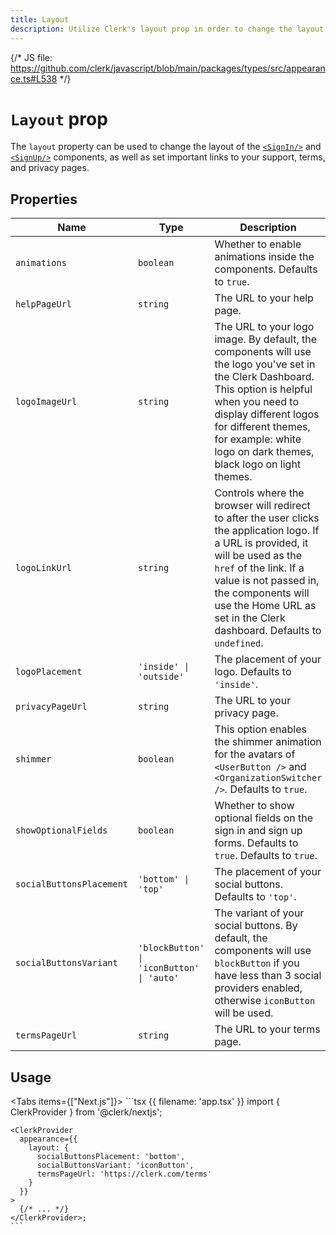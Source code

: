 ```yaml
---
title: Layout
description: Utilize Clerk's layout prop in order to change the layout of the <SignIn /> and <SignUp /> components, as well as set important links to your support, terms and privacy pages.
---
```


{/* JS file: https://github.com/clerk/javascript/blob/main/packages/types/src/appearance.ts#L538 */}

# `Layout` prop

The `layout` property can be used to change the layout of the [`<SignIn/>`](/docs/components/authentication/sign-in) and [`<SignUp/>`](/docs/components/authentication/sign-up) components, as well as set important links to your support, terms, and privacy pages.

## Properties

| Name | Type | Description |
| - | - | - |
| `animations` | `boolean` | Whether to enable animations inside the components. Defaults to `true`. |
| `helpPageUrl` | `string` | The URL to your help page. |
| `logoImageUrl` | `string` | The URL to your logo image. By default, the components will use the logo you've set in the Clerk Dashboard. This option is helpful when you need to display different logos for different themes, for example: white logo on dark themes, black logo on light themes. |
| `logoLinkUrl` | `string` | Controls where the browser will redirect to after the user clicks the application logo. If a URL is provided, it will be used as the `href` of the link. If a value is not passed in, the components will use the Home URL as set in the Clerk dashboard. Defaults to `undefined`. |
| `logoPlacement` | `'inside' \| 'outside'` | The placement of your logo. Defaults to `'inside'`. |
| `privacyPageUrl` | `string` | The URL to your privacy page. |
| `shimmer` | `boolean` | This option enables the shimmer animation for the avatars of `<UserButton />` and `<OrganizationSwitcher />`. Defaults to `true`. |
| `showOptionalFields` | `boolean` | Whether to show optional fields on the sign in and sign up forms. Defaults to `true`. Defaults to `true`. |
| `socialButtonsPlacement` | `'bottom' \| 'top'` | The placement of your social buttons. Defaults to `'top'`. |
| `socialButtonsVariant` | `'blockButton' \| 'iconButton' \| 'auto'` | The variant of your social buttons. By default, the components will use `blockButton` if you have less than 3 social providers enabled, otherwise `iconButton` will be used. |
| `termsPageUrl` | `string` | The URL to your terms page. |

## Usage

<Tabs items={["Next.js"]}>
  <Tab>
    ```tsx {{ filename: 'app.tsx' }}
    import { ClerkProvider } from '@clerk/nextjs';

    <ClerkProvider
      appearance={{
        layout: {
          socialButtonsPlacement: 'bottom',
          socialButtonsVariant: 'iconButton',
          termsPageUrl: 'https://clerk.com/terms'
        }
      }}
    >
      {/* ... */}
    </ClerkProvider>;
    ```
  </Tab>
</Tabs>
